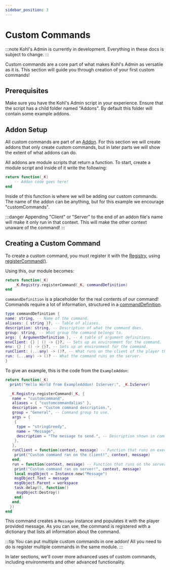 ```yaml
--- 
sidebar_position: 3
---
```


# Custom Commands

:::note
Kohl's Admin is currently in development. Everything in these docs is subject to change.
:::

Custom commands are a core part of what makes Kohl's Admin as versatile as it is. This section will guide you through creation of your first custom commands!

## Prerequisites

Make sure you have the Kohl's Admin script in your experience. Ensure that the script has a child folder named "Addons".
By default this folder will contain some example addons.

## Addon Setup

<!-- TODO: make an addons page! -->
All custom commands are part of an [Addon](Addons). For this section we will create addons that only create custom commands, but in later parts we will show the extent of what addons can do.

All addons are module scripts that return a function. To start, create a module script and inside of it write the following:

```lua
return function(_K)
    -- Addon code goes here!
end
```

Inside of this function is where we will be adding our custom commands.
The name of the addon can be anything, but for this example we encourage "customCommands".

:::danger
Appending "Client" or "Server" to the end of an addon file's name will make it only run in that context. This will make the other context unaware of the command!
:::

## Creating a Custom Command

To create a custom command, you must register it with the [Registry](../api/Registry), using [registerCommand()](../api/Registry#registerCommand).

Using this, our module becomes:

```lua
return function(_K)
    _K.Registry.registerCommand(_K, commandDefinition)
end
```

`commandDefinition` is a placeholder for the real contents of our command! Commands require a lot of information, structured in a [commandDefinition](../api/Registry#CommandDefinition).

```lua
type commandDefinition {
name: string, -- Name of the command.
aliases: { string }?, -- Table of aliases.
description: string, -- Description of what the command does.
group: string, -- What group the command belongs to.
args: { ArgumentDefinition }, -- A table of argument definitions.
envClient: {} | () -> {}?, -- Sets up an environment for the command.
env: {} | () -> {}?, -- Sets up an environment for the command.
runClient: (...any) -> ()?, -- What runs on the client of the player that ran the command.
run: (...any) -> ()? -- What the command runs on the server.
}
```

To give an example, this is the code from the `ExampleAddon`:

```lua
return function(_K)
  print("Hello World from ExampleAddon! IsServer:", _K.IsServer)

  _K.Registry.registerCommand(_K, {
   name = "customcommand",
   aliases = { "customcommandalias" },
   description = "Custom command description.",
   group = "General", -- Command group to use.
   args = {
    {
     type = "stringGreedy",
     name = "Message",
     description = "The message to send.", -- Description shown in command listings.
    },
   },
   runClient = function(context, message) -- Function that runs on executing player's client.
    print("Custom command ran on the client!", context, message)
   end,
   run = function(context, message) -- Function that runs on the server.
    print("Custom command ran on server!", context, message)
    local msgObject = Instance.new("Message")
    msgObject.Text = message
    msgObject.Parent = workspace
    task.delay(5, function()
     msgObject:Destroy()
    end)
   end,
  })
end
```

This command creates a `Message` instance and populates it with the player provided message. As you can see, the command is registered with a dictionary that lists all information about the command.

:::tip
You can put multiple custom commands in one addon! All you need to do is register multiple commands in the same module.
:::

In later sections, we'll cover more advanced uses of custom commands, including environments and other advanced functionality.
